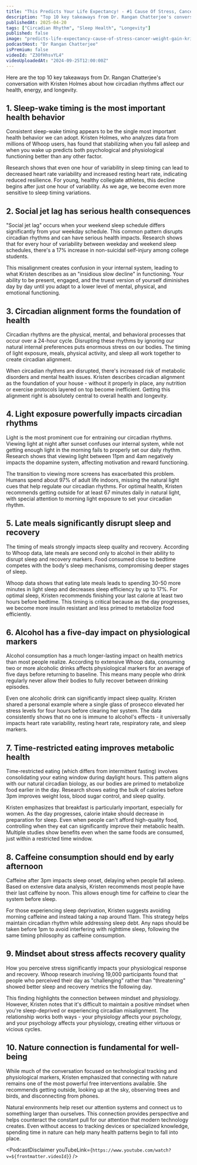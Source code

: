 ```yaml
---
title: "This Predicts Your Life Expectancy! - #1 Cause Of Stress, Cancer & Weight Gain | Kristen Holmes"
description: "Top 10 key takeaways from Dr. Rangan Chatterjee's conversation with Kristen Holmes about how circadian rhythms affect our health, energy, and longevity."
publishedAt: 2025-04-20
tags: ["Circadian Rhythm", "Sleep Health", "Longevity"]
published: false
image: "predicts-life-expectancy-cause-of-stress-cancer-weight-gain-kristen-holmes.jpg"
podcastHost: "Dr Rangan Chatterjee"
isPremium: false
videoId: "Z3OfHhsvYL4"
videoUploadedAt: "2024-09-25T12:00:00Z"
---
```



<PodcastSummaryPageLayout frontmatter={frontmatter}>
Here are the top 10 key takeaways from Dr. Rangan Chatterjee's conversation with Kristen Holmes about how circadian rhythms affect our health, energy, and longevity.

## 1. Sleep-wake timing is the most important health behavior

Consistent sleep-wake timing appears to be the single most important health behavior we can adopt. Kristen Holmes, who analyzes data from millions of Whoop users, has found that stabilizing when you fall asleep and when you wake up predicts both psychological and physiological functioning better than any other factor.

Research shows that even one hour of variability in sleep timing can lead to decreased heart rate variability and increased resting heart rate, indicating reduced resilience. For young, healthy collegiate athletes, this decline begins after just one hour of variability. As we age, we become even more sensitive to sleep timing variations.

## 2. Social jet lag has serious health consequences

"Social jet lag" occurs when your weekend sleep schedule differs significantly from your weekday schedule. This common pattern disrupts circadian rhythms and can have serious health impacts. Research shows that for every hour of variability between weekday and weekend sleep schedules, there's a 17% increase in non-suicidal self-injury among college students.

This misalignment creates confusion in your internal system, leading to what Kristen describes as an "insidious slow decline" in functioning. Your ability to be present, engaged, and the truest version of yourself diminishes day by day until you adapt to a lower level of mental, physical, and emotional functioning.

## 3. Circadian alignment forms the foundation of health

Circadian rhythms are the physical, mental, and behavioral processes that occur over a 24-hour cycle. Disrupting these rhythms by ignoring our natural internal preferences puts enormous stress on our bodies. The timing of light exposure, meals, physical activity, and sleep all work together to create circadian alignment.

When circadian rhythms are disrupted, there's increased risk of metabolic disorders and mental health issues. Kristen describes circadian alignment as the foundation of your house - without it properly in place, any nutrition or exercise protocols layered on top become inefficient. Getting this alignment right is absolutely central to overall health and longevity.

## 4. Light exposure powerfully impacts circadian rhythms

Light is the most prominent cue for entraining our circadian rhythms. Viewing light at night after sunset confuses our internal system, while not getting enough light in the morning fails to properly set our daily rhythm. Research shows that viewing light between 11pm and 4am negatively impacts the dopamine system, affecting motivation and reward functioning.

The transition to viewing more screens has exacerbated this problem. Humans spend about 97% of adult life indoors, missing the natural light cues that help regulate our circadian rhythms. For optimal health, Kristen recommends getting outside for at least 67 minutes daily in natural light, with special attention to morning light exposure to set your circadian rhythm.

## 5. Late meals significantly disrupt sleep and recovery

The timing of meals strongly impacts sleep quality and recovery. According to Whoop data, late meals are second only to alcohol in their ability to disrupt sleep and recovery markers. Food consumed close to bedtime competes with the body's sleep mechanisms, compromising deeper stages of sleep.

Whoop data shows that eating late meals leads to spending 30-50 more minutes in light sleep and decreases sleep efficiency by up to 17%. For optimal sleep, Kristen recommends finishing your last calorie at least two hours before bedtime. This timing is critical because as the day progresses, we become more insulin resistant and less primed to metabolize food efficiently.

## 6. Alcohol has a five-day impact on physiological markers

Alcohol consumption has a much longer-lasting impact on health metrics than most people realize. According to extensive Whoop data, consuming two or more alcoholic drinks affects physiological markers for an average of five days before returning to baseline. This means many people who drink regularly never allow their bodies to fully recover between drinking episodes.

Even one alcoholic drink can significantly impact sleep quality. Kristen shared a personal example where a single glass of prosecco elevated her stress levels for four hours before clearing her system. The data consistently shows that no one is immune to alcohol's effects - it universally impacts heart rate variability, resting heart rate, respiratory rate, and sleep markers.

## 7. Time-restricted eating improves metabolic health

Time-restricted eating (which differs from intermittent fasting) involves consolidating your eating window during daylight hours. This pattern aligns with our natural circadian biology, as our bodies are primed to metabolize food earlier in the day. Research shows eating the bulk of calories before 3pm improves weight loss, blood sugar control, and sleep quality.

Kristen emphasizes that breakfast is particularly important, especially for women. As the day progresses, calorie intake should decrease in preparation for sleep. Even when people can't afford high-quality food, controlling when they eat can significantly improve their metabolic health. Multiple studies show benefits even when the same foods are consumed, just within a restricted time window.

## 8. Caffeine consumption should end by early afternoon

Caffeine after 3pm impacts sleep onset, delaying when people fall asleep. Based on extensive data analysis, Kristen recommends most people have their last caffeine by noon. This allows enough time for caffeine to clear the system before sleep.

For those experiencing sleep deprivation, Kristen suggests avoiding morning caffeine and instead taking a nap around 11am. This strategy helps maintain circadian rhythm while addressing sleep debt. Any naps should be taken before 1pm to avoid interfering with nighttime sleep, following the same timing philosophy as caffeine consumption.

## 9. Mindset about stress affects recovery quality

How you perceive stress significantly impacts your physiological response and recovery. Whoop research involving 19,000 participants found that people who perceived their day as "challenging" rather than "threatening" showed better sleep and recovery metrics the following day.

This finding highlights the connection between mindset and physiology. However, Kristen notes that it's difficult to maintain a positive mindset when you're sleep-deprived or experiencing circadian misalignment. The relationship works both ways - your physiology affects your psychology, and your psychology affects your physiology, creating either virtuous or vicious cycles.

## 10. Nature connection is fundamental for well-being

While much of the conversation focused on technological tracking and physiological markers, Kristen emphasized that connecting with nature remains one of the most powerful free interventions available. She recommends getting outside, looking up at the sky, observing trees and birds, and disconnecting from phones.

Natural environments help reset our attention systems and connect us to something larger than ourselves. This connection provides perspective and helps counteract the constant pull for our attention that modern technology creates. Even without access to tracking devices or specialized knowledge, spending time in nature can help many health patterns begin to fall into place.

<PodcastDisclaimer
  youTubeLink={`https://www.youtube.com/watch?v=${frontmatter.videoId}`}
/>

</PodcastSummaryPageLayout>
